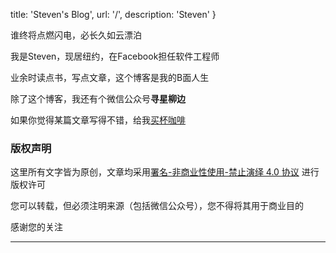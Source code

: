 
  title: 'Steven\'s Blog',
  url: '/',
  description: 'Steven'
}


谁终将点燃闪电，必长久如云漂泊

我是Steven，现居纽约，在Facebook担任软件工程师

业余时读点书，写点文章，这个博客是我的B面人生

除了这个博客，我还有个微信公众号**寻星柳边**

如果你觉得某篇文章写得不错，给我[买杯咖啡](https://account.venmo.com/u/stevenyyyyyy)


 
### 版权声明
这里所有文字皆为原创，文章均采用[署名-非商业性使用-禁止演绎 4.0 协议](https://creativecommons.org/licenses/by-nc-nd/4.0/deed.zh-Hans) 进行版权许可

您可以转载，但必须注明来源（包括微信公众号），您不得将其用于商业目的

感谢您的关注

---

